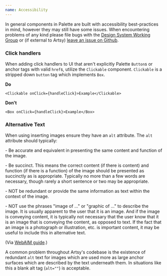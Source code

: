 ```yaml
---
name: Accessibility
---
```


In general components in Palette are built with accessibility best-practices in mind, however they may  still have some issues. When encountering problems of any kind please file bugs with the [Design System Working Group](https://artsyproduct.atlassian.net/jira/software/projects/DSWGW/boards/98) or (if external to Artsy) [leave an issue on Github](https://github.com/artsy/palette/issues/new).

### Click handlers

When adding click handlers to UI that aren't explicitly Palette `Button`s or anchor tags with valid `href`s, utilize the `Clickable` component. `Clickable` is a stripped down `button` tag which implements `Box`.

**Do** 

```tsx
<Clickable onClick={handleClick}>Example</Clickable>
```

**Don't**

```tsx
<Box onClick={handleClick}>Example</Box>
```

### Alternative Text

When using inserting images ensure they have an `alt` attribute. The `alt` attribute should typically:

\- Be accurate and equivalent in presenting the same content and function of the image.

\- Be succinct. This means the correct content (if there is content) and function (if there is a function) of the image should be presented as succinctly as is appropriate. Typically no more than a few words are necessary, though rarely a short sentence or two may be appropriate.

\- NOT be redundant or provide the same information as text within the context of the image.

\- NOT use the phrases "image of ..." or "graphic of ..." to describe the image. It is usually apparent to the user that it is an image. And if the image is conveying content, it is typically not necessary that the user know that it is an image that is conveying the content, as opposed to text. If the fact that an image is a photograph or illustration, etc. is important content, it may be useful to include this in alternative text.

(Via [WebAIM guide](https://webaim.org/techniques/alttext/).)

A common problem throughout Artsy's codebase is the existence of redundant `alt` text for images which are used more as large anchor surfaces which are described by the text underneath them. In situations like this a blank alt tag (`alt=""`) is acceptable.

